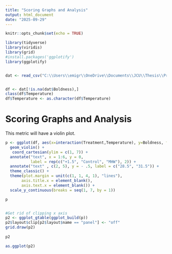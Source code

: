 ```yaml
---
title: "Scoring Graphs and Analysis"
output: html_document
date: "2025-09-29"
---
```


```r
knitr::opts_chunk$set(echo = TRUE)

library(tidyverse)
library(viridis)
library(grid)
#install.packages('ggplotify')
library(ggplotify)


dat <- read_csv("C:\\Users\\emigr\\OneDrive\\Documents\\JCU\\Thesis\\Pre-Completion\\PreCompletion Graphs\\Cognition-Behavior Testing(Master Data Sheet).csv")


df <- dat[!is.na(dat$Boldness),]
class(df$Temperature)
df$Temperature <- as.character(df$Temperature)
```

# Scoring Graphs and Analysis

This metric will have a violin plot.


```r
p <- ggplot(df, aes(x=interaction(Treatment,Temperature), y=Boldness, fill=Treatment)) + # fill=name allow to automatically dedicate a color for each group
  geom_violin() +
   coord_cartesian(ylim = c(1, 7)) +
  annotate("text", x = 1:6, y = 0,
           label = rep(c("+1.5", "Control", "MHW"), 2)) +
  annotate("text" , c(2, 5), y = - .5, label = c("28.5", "31.5")) +
  theme_classic() +
  theme(plot.margin = unit(c(1, 1, 4, 1), "lines"),
       axis.title.x = element_blank(),
       axis.text.x = element_blank()) +
  scale_y_continuous(breaks = seq(1, 7, by = 1))

p


#Get rid of clipping x axis
p2 <- ggplot_gtable(ggplot_build(p))
p2$layout$clip[p2$layout$name == "panel"] <- "off"
grid.draw(p2)
  
p2

as.ggplot(p2)

```

